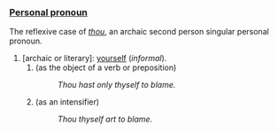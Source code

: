===[[Personal pronoun]]===
The reflexive case of ''[[thou]]'', an archaic second person singular personal pronoun.

#[archaic or literary]: [[yourself]] (''informal'').
##(as the object of a verb or preposition)
##:''Thou hast only thyself to blame.''
##(as an intensifier)
##:''Thou thyself art to blame.''